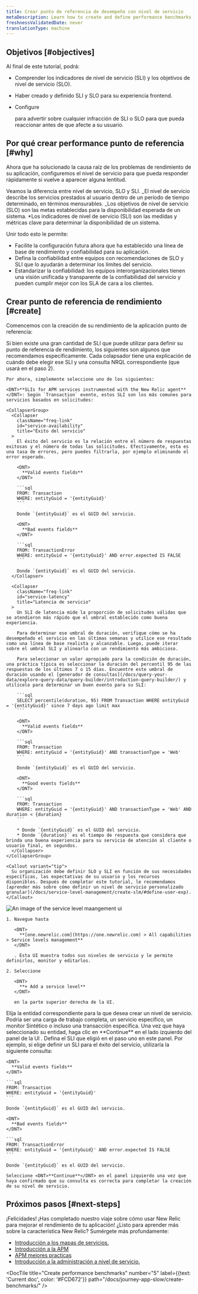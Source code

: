 ```yaml
---
title: Crear punto de referencia de desempeño con nivel de servicio
metaDescription: Learn how to create and define performance benchmarks with service levels.
freshnessValidatedDate: never
translationType: machine
---
```


## Objetivos [#objectives]

Al final de este tutorial, podrá:

* Comprender los indicadores de nivel de servicio (SLI) y los objetivos de nivel de servicio (SLO).

* Haber creado y definido SLI y SLO para su experiencia frontend.

* Configure

  <InlinePopover type="alerts"/>

  para advertir sobre cualquier infracción de SLI o SLO para que pueda reaccionar antes de que afecte a su usuario.

## Por qué crear performance punto de referencia [#why]

Ahora que ha solucionado la causa raíz de los problemas de rendimiento de su aplicación, configuremos el nivel de servicio para que pueda responder rápidamente si vuelve a aparecer alguna lentitud.

Veamos la diferencia entre nivel de servicio, SLO y SLI. \_El nivel de servicio describe los servicios prestados al usuario dentro de un período de tiempo determinado, en términos mensurables. \_Los objetivos de nivel de servicio (SLO) son las metas establecidas para la disponibilidad esperada de un sistema. \*Los indicadores de nivel de servicio (SLI) son las medidas y métricas clave para determinar la disponibilidad de un sistema.

Unir todo esto le permite:

* Facilite la configuración futura ahora que ha establecido una línea de base de rendimiento y confiabilidad para su aplicación.
* Defina la confiabilidad entre equipos con recomendaciones de SLO y SLI que lo ayudarán a determinar los límites del servicio.
* Estandarizar la confiabilidad: los equipos interorganizacionales tienen una visión unificada y transparente de la confiabilidad del servicio y pueden cumplir mejor con los SLA de cara a los clientes.

## Crear punto de referencia de rendimiento [#create]

Comencemos con la creación de su rendimiento de la aplicación punto de referencia:

<Steps>
  <Step>
    Si bien existe una gran cantidad de SLI que puede utilizar para definir su punto de referencia de rendimiento, los siguientes son algunos que recomendamos específicamente. Cada colapsador tiene una explicación de cuándo debe elegir ese SLI y una consulta NRQL correspondiente (que usará en el paso 2).

    Por ahora, simplemente seleccione uno de los siguientes:

    <DNT>**SLIs for APM services instrumented with the New Relic agent**</DNT>: Según `Transaction` evento, estos SLI son los más comunes para servicios basados en solicitudes:

    <CollapserGroup>
      <Collapser
        className="freq-link"
        id="service-availability"
        title="Éxito del servicio"
      >
        El éxito del servicio es la relación entre el número de respuestas exitosas y el número de todas las solicitudes. Efectivamente, esta es una tasa de errores, pero puedes filtrarla, por ejemplo eliminando el error esperado.

        <DNT>
          **Valid events fields**
        </DNT>

        ```sql
        FROM: Transaction
        WHERE: entityGuid = '{entityGuid}'
        ```

        Donde `{entityGuid}` es el GUID del servicio.

        <DNT>
          **Bad events fields**
        </DNT>

        ```sql
        FROM: TransactionError
        WHERE: entityGuid = '{entityGuid}' AND error.expected IS FALSE
        ```

        Donde `{entityGuid}` es el GUID del servicio.
      </Collapser>

      <Collapser
        className="freq-link"
        id="service-latency"
        title="Latencia de servicio"
      >
        Un SLI de latencia mide la proporción de solicitudes válidas que se atendieron más rápido que el umbral establecido como buena experiencia.

        Para determinar ese umbral de duración, verifique cómo se ha desempeñado el servicio en las últimas semanas y utilice ese resultado como una línea de base realista y alcanzable. Luego, puede iterar sobre el umbral SLI y alinearlo con un rendimiento más ambicioso.

        Para seleccionar un valor apropiado para la condición de duración, una práctica típica es seleccionar la duración del percentil 95 de las respuestas de los últimos 7 o 15 días. Encuentre este umbral de duración usando el [generador de consultas](/docs/query-your-data/explore-query-data/query-builder/introduction-query-builder/) y utilícelo para determinar un buen evento para su SLI:

        ```sql
        SELECT percentile(duration, 95) FROM Transaction WHERE entityGuid = '{entityGuid}' since 7 days ago limit max
        ```

        <DNT>
          **Valid events fields**
        </DNT>

        ```sql
        FROM: Transaction
        WHERE: entityGuid = '{entityGuid}' AND transactionType = 'Web'
        ```

        Donde `{entityGuid}` es el GUID del servicio.

        <DNT>
          **Good events fields**
        </DNT>

        ```sql
        FROM: Transaction
        WHERE: entityGuid = '{entityGuid}' AND transactionType = 'Web' AND duration < {duration}
        ```

        * Donde `{entityGuid}` es el GUID del servicio.
        * Donde `{duration}` es el tiempo de respuesta que considera que brinda una buena experiencia para su servicio de atención al cliente o usuario final, en segundos.
      </Collapser>
    </CollapserGroup>

    <Callout variant="tip">
      Su organización debe definir SLO y SLI en función de sus necesidades específicas, las expectativas de su usuario y los recursos disponibles. Después de completar este tutorial, le recomendamos [aprender más sobre cómo definir un nivel de servicio personalizado granular](/docs/service-level-management/create-slm/#define-user-exp).
    </Callout>
  </Step>

  <Step>
    <img
      title="SLI ui"
      alt="An image of the service level maangement ui"
      src="/images/sonic_screenshot-full_sli-ui-overview.webp"
    />

    1. Navegue hasta

       <DNT>
         **[one.newrelic.com](https://one.newrelic.com) > All capabilities > Service levels management**
       </DNT>

       . Esta UI muestra todos sus niveles de servicio y le permite definirlos, monitor y editarlos.

    2. Seleccione

       <DNT>
         **+ Add a service level**
       </DNT>

       en la parte superior derecha de la UI.
  </Step>

  <Step>
    Elija la entidad correspondiente para la que desea crear un nivel de servicio. Podría ser una carga de trabajo completa, un servicio específico, un monitor Sintético o incluso una transacción específica. Una vez que haya seleccionado su entidad, haga clic en <DNT>**Continue**</DNT> en el lado izquierdo del panel de la UI .
  </Step>

  <Step>
    Defina el SLI que eligió en el paso uno en este panel. Por ejemplo, si elige definir un SLI para el éxito del servicio, utilizaría la siguiente consulta:

    <DNT>
      **Valid events fields**
    </DNT>

    ```sql
    FROM: Transaction
    WHERE: entityGuid = '{entityGuid}'
    ```

    Donde `{entityGuid}` es el GUID del servicio.

    <DNT>
      **Bad events fields**
    </DNT>

    ```sql
    FROM: TransactionError
    WHERE: entityGuid = '{entityGuid}' AND error.expected IS FALSE
    ```

    Donde `{entityGuid}` es el GUID del servicio.

    Seleccione <DNT>**Continue**</DNT> en el panel izquierdo una vez que haya confirmado que su consulta es correcta para completar la creación de su nivel de servicio.
  </Step>
</Steps>

## Próximos pasos [#next-steps]

¡Felicidades! ¡Has completado nuestro viaje sobre cómo usar New Relic para mejorar el rendimiento de tu aplicación! ¿Listo para aprender más sobre la característica New Relic? Sumérgete más profundamente:

* [Introducción a los mapas de servicios.](/docs/new-relic-solutions/new-relic-one/ui-data/service-maps/introduction-service-maps/)
* [Introducción a la APM](/introduction-apm/)
* [APM mejores practicas](/docs/new-relic-solutions/best-practices-guides/full-stack-observability/apm-best-practices-guide/)
* [Introducción a la administración a nivel de servicio.](/docs/service-level-management/intro-slm/)

<DocTiles numbered>
  <DocTile
    title="Prepare to triage your application"
    path="/docs/journey-app-slow/root-causes"
  />

  <DocTile
    title="Identify problematic transactions"
    path="/docs/journey-app-slow/problematic-transactions"
  />
</DocTiles>

<DocTiles>
  <DocTile
    title="Identify slow database queries"
    number="3"
    path="/docs/journey-app-slow/slow-database-queries"
  />

  <DocTile
    title="Identify slow external services"
    number="4"
    path="/docs/journey-app-slow/external-services"
  />

  <DocTile
    title="Create performance benchmarks"
    number="5"
    label={{text: 'Current doc', color: '#FCD672'}}
    path="/docs/journey-app-slow/create-benchmarks/"
  />
</DocTiles>
